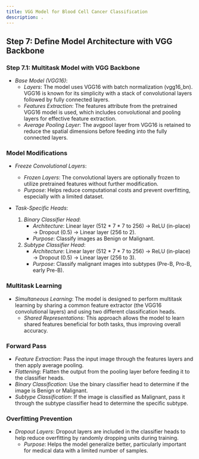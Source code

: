 ```yaml
---
title: VGG Model for Blood Cell Cancer Classification
description: .
---
```



## Step 7: Define Model Architecture with VGG Backbone

### Step 7.1: Multitask Model with VGG Backbone

- *Base Model (VGG16)*:
  - *Layers*: The model uses VGG16 with batch normalization (vgg16_bn). VGG16 is known for its simplicity with a stack of convolutional layers followed by fully connected layers.
  - *Features Extraction*: The features attribute from the pretrained VGG16 model is used, which includes convolutional and pooling layers for effective feature extraction.
  - *Average Pooling Layer*: The avgpool layer from VGG16 is retained to reduce the spatial dimensions before feeding into the fully connected layers.

### Model Modifications

- *Freeze Convolutional Layers*:
  - *Frozen Layers*: The convolutional layers are optionally frozen to utilize pretrained features without further modification.
  - *Purpose*: Helps reduce computational costs and prevent overfitting, especially with a limited dataset.

- *Task-Specific Heads*:
  1. *Binary Classifier Head*:
     - *Architecture*: Linear layer (512 * 7 * 7 to 256) -> ReLU (in-place) -> Dropout (0.5) -> Linear layer (256 to 2).
     - *Purpose*: Classify images as Benign or Malignant.
  2. *Subtype Classifier Head*:
     - *Architecture*: Linear layer (512 * 7 * 7 to 256) -> ReLU (in-place) -> Dropout (0.5) -> Linear layer (256 to 3).
     - *Purpose*: Classify malignant images into subtypes (Pre-B, Pro-B, early Pre-B).

### Multitask Learning

- *Simultaneous Learning*: The model is designed to perform multitask learning by sharing a common feature extractor (the VGG16 convolutional layers) and using two different classification heads.
  - *Shared Representations*: This approach allows the model to learn shared features beneficial for both tasks, thus improving overall accuracy.

### Forward Pass

- *Feature Extraction*: Pass the input image through the features layers and then apply average pooling.
- *Flattening*: Flatten the output from the pooling layer before feeding it to the classifier heads.
- *Binary Classification*: Use the binary classifier head to determine if the image is Benign or Malignant.
- *Subtype Classification*: If the image is classified as Malignant, pass it through the subtype classifier head to determine the specific subtype.

### Overfitting Prevention

- *Dropout Layers*: Dropout layers are included in the classifier heads to help reduce overfitting by randomly dropping units during training.
  - *Purpose*: Helps the model generalize better, particularly important for medical data with a limited number of samples.

